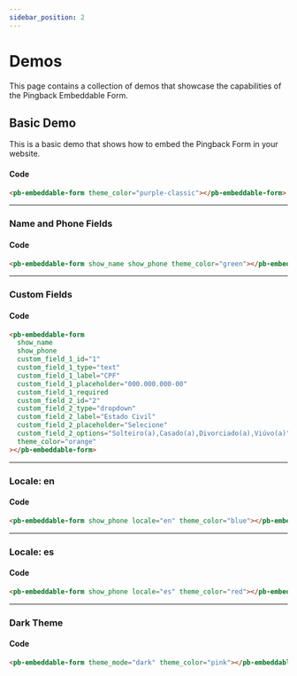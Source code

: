 ```yaml
---
sidebar_position: 2
---
```


# Demos

This page contains a collection of demos that showcase the capabilities of the Pingback Embeddable Form.

## Basic Demo

This is a basic demo that shows how to embed the Pingback Form in your website.

<pb-embeddable-form theme_color="purple-classic"></pb-embeddable-form>

#### Code

```html
<pb-embeddable-form theme_color="purple-classic"></pb-embeddable-form>
```

---

### Name and Phone Fields

<pb-embeddable-form show_name show_phone theme_color="green"></pb-embeddable-form>

#### Code

```html
<pb-embeddable-form show_name show_phone theme_color="green"></pb-embeddable-form>
```

---

### Custom Fields

<pb-embeddable-form
show_name
show_phone
custom_field_1_id="1"
custom_field_1_type="text"
custom_field_1_label="CPF"
custom_field_1_placeholder="000.000.000-00"
custom_field_1_required
custom_field_2_id="2"
custom_field_2_type="dropdown"
custom_field_2_label="Estado Civil"
custom_field_2_placeholder="Selecione"
custom_field_2_options="Solteiro(a),Casado(a),Divorciado(a),Viúvo(a)"
theme_color="orange"></pb-embeddable-form>

#### Code

```html
<pb-embeddable-form
  show_name
  show_phone
  custom_field_1_id="1"
  custom_field_1_type="text"
  custom_field_1_label="CPF"
  custom_field_1_placeholder="000.000.000-00"
  custom_field_1_required
  custom_field_2_id="2"
  custom_field_2_type="dropdown"
  custom_field_2_label="Estado Civil"
  custom_field_2_placeholder="Selecione"
  custom_field_2_options="Solteiro(a),Casado(a),Divorciado(a),Viúvo(a)"
  theme_color="orange"
></pb-embeddable-form>
```

---

### Locale: en

<pb-embeddable-form show_phone locale="en" theme_color="blue"></pb-embeddable-form>

#### Code

```html
<pb-embeddable-form show_phone locale="en" theme_color="blue"></pb-embeddable-form>
```

---

### Locale: es

<pb-embeddable-form show_phone locale="es" theme_color="red"></pb-embeddable-form>

#### Code

```html
<pb-embeddable-form show_phone locale="es" theme_color="red"></pb-embeddable-form>
```

---

### Dark Theme

<pb-embeddable-form theme_mode="dark" theme_color="pink"></pb-embeddable-form>

#### Code

```html
<pb-embeddable-form theme_mode="dark" theme_color="pink"></pb-embeddable-form>
```
